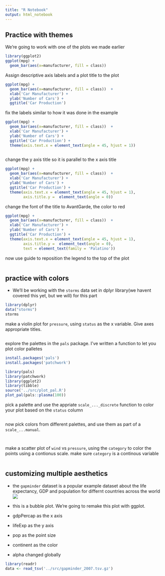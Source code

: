 ```yaml
---
title: "R Notebook"
output: html_notebook
---
```

## Practice with themes 

We're going to work with one of the plots we made earlier 


```r
library(ggplot2)
ggplot(mpg) + 
  geom_bar(aes(x=manufacturer, fill = class)) 
```



Assign descriptive axis labels and a plot title to the plot
```r
ggplot(mpg) + 
  geom_bar(aes(x=manufacturer, fill = class))  + 
  xlab('Car Manufacturer') + 
  ylab('Number of Cars') + 
  ggtitle('Car Production')
```

fix the labels similar to how it was done in the example

```r
ggplot(mpg) + 
  geom_bar(aes(x=manufacturer, fill = class))  + 
  xlab('Car Manufacturer') + 
  ylab('Number of Cars') + 
  ggtitle('Car Production') + 
  theme(axis.text.x = element_text(angle = 45, hjust = 1))
    

```


change the y axis title so it is parallel to the x axis title 

```r
ggplot(mpg) + 
  geom_bar(aes(x=manufacturer, fill = class))  + 
  xlab('Car Manufacturer') + 
  ylab('Number of Cars') + 
  ggtitle('Car Production') + 
  theme(axis.text.x = element_text(angle = 45, hjust = 1), 
        axis.title.y =  element_text(angle = 0))
```

change the font of the title to AvantGarde, the color to red

```r
ggplot(mpg) + 
  geom_bar(aes(x=manufacturer, fill = class))  + 
  xlab('Car Manufacturer') + 
  ylab('Number of Cars') + 
  ggtitle('Car Production') + 
  theme(axis.text.x = element_text(angle = 45, hjust = 1), 
        axis.title.y =  element_text(angle = 0), 
        text = element_text(family = 'Palatino'))

```





now use guide to reposition the legend to the top of the plot 
```r


```



## practice with colors
- We'll be working with the `storms` data set in dplyr library(we havent covered this yet, but we will) for this part 

```r
library(dplyr)
data("storms")
storms
```

make a violin plot for `pressure`, using `status` as the x variable. Give axes appropriate titles. 

```r

```

explore the palettes in the `pals` package. I've written a function to let you plot color palletes 
```r
install.packages('pals')
install.packages('patchwork')
```




```r
library(pals)
library(patchwork)
library(ggplot2)
library(tibble)
source('../src/plot_pal.R')
plot_pal(pals::plasma(100))

```

pick a palette and use the appriate `scale_..._discrete` function to color your plot based on the `status` column

```r


```



now pick colors from different palettes, and use them as part of a `scale_...manual`. 

```r
```


```r

```


make a scatter plot of `wind` vs `pressure`, using the `category` to color the points using a contionus scale. make sure `category` is a continous variable
```r

```

## customizing multiple aesthetics 

- the `gapminder` dataset is a popular example dataset about the life expectancy, GDP and population for differnt countries across the world 
![](../src/gapminder_bubbleplot.png)


- this is a bubble plot. We're going to remake this plot with ggplot.
- gdpPercap as the x axis 
- lifeExp as the y axis
- pop as the point size
- continent as the color
- alpha changed globally

```r

library(readr)
data <- read_tsv('../src/gapminder_2007.tsv.gz')
```




